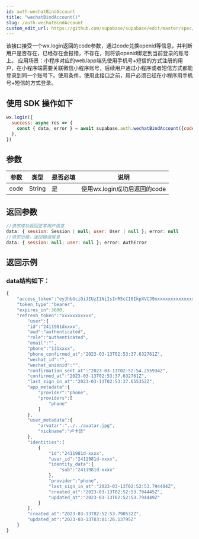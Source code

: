 ```yaml
---
id: auth-wechatBindAccount
title: "wechatBindAccount()"
slug: /auth-wechatBindAccount
custom_edit_url: https://github.com/supabase/supabase/edit/master/spec/supabase_js_v2.yml
---
```


该接口接受一个wx.login返回的code参数，通过code兑换openid等信息，并判断用户是否存在，已经存在会报错，不存在，则将该openid绑定到当前登录的账号上。
应用场景：小程序对应的web/app端先使用手机号+短信的方式注册的用户，在小程序端需要关联微信小程序账号，后续用户通过小程序或者短信方式都能登录到同一个账号下。使用条件，使用此接口之前，用户必须已经在小程序用手机号+短信的方式登录。

## 使用 SDK 操作如下

```js
wx.login({
  success: async res => {
    const { data, error } = await supabase.auth.wechatBindAccount({code:res.code})
  },
})
```


## 参数

<div class="table-wrapper">

参数   | 类型        | 是否必填      | 说明
-------- | ----------| ----------| -----
code | String        |是          | 使用wx.login成功后返回的code
</div>



## 返回参数

```js
//请求成功返回正常用户信息
data: { session: Session | null; user: User | null }; error: null 
//请求出错，返回错误信息
data: { session: null; user: null }; error: AuthError 

```

## 返回示例

### data结构如下：


  
```js
{
    "access_token":"eyJhbGciOiJIUzI1NiIsInR5cCI6IkpXVCJ9xxxxxxxxxxxxxxxxxxxxxxxx",
    "token_type":"bearer",
    "expires_in":3600,
    "refresh_token":"xxxxxxxxxxx",
        "user":{
        "id":"2411981dxxxx",
        "aud":"authenticated",
        "role":"authenticated",
        "email":"",
        "phone":"131xxxx",
        "phone_confirmed_at":"2023-03-13T02:53:37.632761Z",
        "wechat_id":"",
        "wechat_unionid":"",
        "confirmation_sent_at":"2023-03-13T02:52:54.255934Z",
        "confirmed_at":"2023-03-13T02:53:37.632761Z",
        "last_sign_in_at":"2023-03-13T02:53:37.655352Z",
        "app_metadata":{
            "provider":"phone",
            "providers":[
                "phone"
            ]
        },
        "user_metadata":{
            "arvatar":"../../avatar.jpg",
            "nickname":"卢卡饶"
        },
        "identities":[
            {
                "id":"2411981d-xxxx",
                "user_id":"2411981d-xxxx",
                "identity_data":{
                    "sub":"2411981d-xxxx"
                },
                "provider":"phone",
                "last_sign_in_at":"2023-03-13T02:52:53.794404Z",
                "created_at":"2023-03-13T02:52:53.794445Z",
                "updated_at":"2023-03-13T02:52:53.794449Z"
            }
        ],
        "created_at":"2023-03-13T02:52:53.790532Z",
        "updated_at":"2023-03-13T03:01:26.13795Z"
    }
}

```